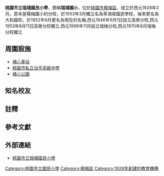 {{Infobox School
| name = 桃園市立瑞埔國民小學
| other_name = 
| image =
| motto =
| established =1928年3月| type = 市立[[國民小學|國民小學]]
| district = {{flagicon|TWN}}[[臺灣|臺灣]][[桃園市|桃園市]][[楊梅區|楊梅區]]
| grades = 六年制
| principal = 
| sc =
| cs =  
| faculty = 
| staff = 
| students =
| athletics = 
| conference = 
| colors = 
| magazine = 
| free_label =
| free_text = 
| free_label2 = 
| free_text2 = 
| free_label3 = 
| free_text3 = 
| address = 
| tel = 
| fax = 
| mail = 
| website = [http://www.rpes.tyc.edu.tw/ http://www.rpes.tyc.edu.tw/]
}}
'''桃園市立瑞埔國民小學'''，簡稱'''瑞埔國小'''，位於[[桃園市|桃園市]][[楊梅區|楊梅區]]，成立於西元1928年3月。原本是楊梅國小的分校，於1933年3月獨立名為草湳坡國民學校，後來更名為大和國校，於1952年8月更名為現在的名稱,西元1946年9月1日設立高榮分校,西元1953年8月11日高榮分校獨立,西元1996年11月設立瑞梅分校,西元1970年8月瑞梅分校獨立


== 周圍設施 ==
*[[埔心車站|埔心車站]] 
*[[桃園市私立治平高級中學|桃園市私立治平高級中學]]
*[[埔心公園|埔心公園]]

== 知名校友 ==

==註釋==
{{Reflist}}

==參考文獻==

== 外部連結 ==
*[http://www.rpes.tyc.edu.tw/ 桃園市立瑞埔國民小學] {{Wayback|url=http://www.rpes.tyc.edu.tw/ |date=20090203091540 }}

{{桃園市國民中小學}}
{{臺灣教育小作品}}
[[Category:桃園市立國民小學|Category:桃園市立國民小學]]
[[Category:楊梅區|Category:楊梅區]]
[[Category:1928年創建的教育機構|Category:1928年創建的教育機構]]